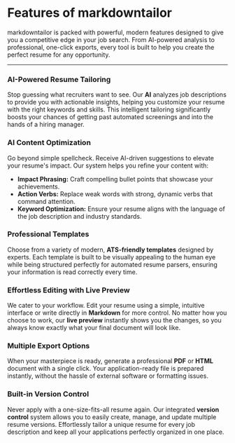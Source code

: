 # Features of markdowntailor

markdowntailor is packed with powerful, modern features designed to give you a competitive edge in your job search. From AI-powered analysis to professional, one-click exports, every tool is built to help you create the perfect resume for any opportunity.

---

### AI-Powered Resume Tailoring

Stop guessing what recruiters want to see. Our **AI** analyzes job descriptions to provide you with actionable insights, helping you customize your resume with the right keywords and skills. This intelligent tailoring significantly boosts your chances of getting past automated screenings and into the hands of a hiring manager.

### AI Content Optimization

Go beyond simple spellcheck. Receive AI-driven suggestions to elevate your resume's impact. Our system helps you refine your content with:
-   **Impact Phrasing:** Craft compelling bullet points that showcase your achievements.
-   **Action Verbs:** Replace weak words with strong, dynamic verbs that command attention.
-   **Keyword Optimization:** Ensure your resume aligns with the language of the job description and industry standards.

### Professional Templates

Choose from a variety of modern, **ATS-friendly templates** designed by experts. Each template is built to be visually appealing to the human eye while being structured perfectly for automated resume parsers, ensuring your information is read correctly every time.

### Effortless Editing with Live Preview

We cater to your workflow. Edit your resume using a simple, intuitive interface or write directly in **Markdown** for more control. No matter how you choose to work, our **live preview** instantly shows you the changes, so you always know exactly what your final document will look like.

### Multiple Export Options

When your masterpiece is ready, generate a professional **PDF** or **HTML** document with a single click. Your application-ready file is prepared instantly, without the hassle of external software or formatting issues.

### Built-in Version Control

Never apply with a one-size-fits-all resume again. Our integrated **version control** system allows you to easily create, manage, and update multiple resume versions. Effortlessly tailor a unique resume for every job description and keep all your applications perfectly organized in one place.
